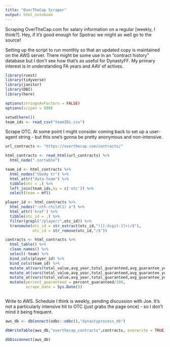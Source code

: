 ```yaml
---
title: "OverTheCap Scraper"
output: html_notebook
---
```


Scraping OverTheCap.com for salary information on a regular [weekly, I think?]. Hey, if it's good enough for Spotrac we might as well go to the source! 

Setting up the script to run monthly so that an updated copy is maintained on the AWS server. There might be some use in an "contract history" database but I don't see how that's as useful for DynastyFF. My primary interest is in understanding FA years and AAV of actives. 


```r
library(rvest)
library(tidyverse)
library(janitor)
library(DBI)
library(here)

options(stringsAsFactors = FALSE)
options(scipen = 999)

setwd(here())
team_ids <- read_csv("teamIDs.csv")

```

Scrape OTC. At some point I might consider coming back to set up a user-agent string - but this one's gonna be pretty anonymous and non-intensive. 

```r

url_contracts <- "https://overthecap.com/contracts/"

html_contracts <- read_html(url_contracts) %>% 
  html_node(".sortable")

team_id <- html_contracts %>% 
  html_nodes("tbody tr") %>% 
  html_attr("data-team") %>% 
  tibble(otc = .) %>% 
  left_join(team_ids,by = c('otc')) %>% 
  select(team = mfl)

player_id <- html_contracts %>% 
  html_nodes(":nth-child(1) a") %>% 
  html_attr('href') %>% 
  tibble(otc_id = .) %>% 
  filter(grepl("/player/",otc_id)) %>% 
  transmute(otc_id = str_extract(otc_id,"([[:digit:]]+)/$"),
            otc_id = str_remove(otc_id,"/$"))

contracts <- html_contracts %>% 
  html_table() %>% 
  clean_names() %>%
  select(-team) %>% 
  bind_cols(player_id) %>% 
  bind_cols(team_id) %>% 
  mutate_at(vars(total_value,avg_year,total_guaranteed,avg_guarantee_year,percent_guaranteed),parse_number) %>% 
  mutate_at(vars(total_value,avg_year,total_guaranteed,avg_guarantee_year),~./1000000) %>% 
  mutate_at(vars(total_value,avg_year,total_guaranteed,avg_guarantee_year),round,digits=2) %>% 
  mutate(percent_guaranteed = percent_guaranteed/100,
         scrape_date = Sys.Date())



```

Write to AWS. Schedule I think is weekly, pending discussion with Joe. It's not a particularly intensive hit to OTC (just grabs the page once) - so I don't mind it being frequent. 

```r
aws_db <- dbConnect(odbc::odbc(),"dynastyprocess_db")

dbWriteTable(aws_db,"overthecap_contracts",contracts, overwrite = TRUE)

dbDisconnect(aws_db)
```

